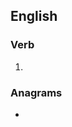 ==English==

===Verb===
{{head|en|verb form}}

# {{en-third-person singular of|recondition}}

===Anagrams===
* {{anagrams|en|cinosternoid|conditioners}}